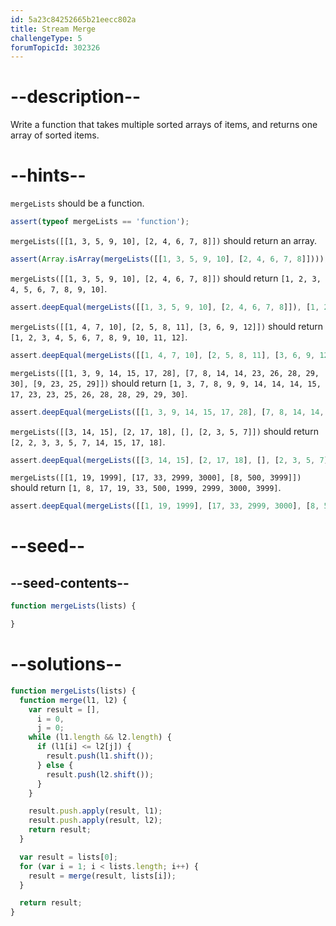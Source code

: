 ```yaml
---
id: 5a23c84252665b21eecc802a
title: Stream Merge
challengeType: 5
forumTopicId: 302326
---
```


# --description--

Write a function that takes multiple sorted arrays of items, and returns one array of sorted items.

# --hints--

`mergeLists` should be a function.

```js
assert(typeof mergeLists == 'function');
```

`mergeLists([[1, 3, 5, 9, 10], [2, 4, 6, 7, 8]])` should return an array.

```js
assert(Array.isArray(mergeLists([[1, 3, 5, 9, 10], [2, 4, 6, 7, 8]])));
```

`mergeLists([[1, 3, 5, 9, 10], [2, 4, 6, 7, 8]])` should return `[1, 2, 3, 4, 5, 6, 7, 8, 9, 10]`.

```js
assert.deepEqual(mergeLists([[1, 3, 5, 9, 10], [2, 4, 6, 7, 8]]), [1, 2, 3, 4, 5, 6, 7, 8, 9, 10]);
```

`mergeLists([[1, 4, 7, 10], [2, 5, 8, 11], [3, 6, 9, 12]])` should return `[1, 2, 3, 4, 5, 6, 7, 8, 9, 10, 11, 12]`.

```js
assert.deepEqual(mergeLists([[1, 4, 7, 10], [2, 5, 8, 11], [3, 6, 9, 12]]), [1, 2, 3, 4, 5, 6, 7, 8, 9, 10, 11, 12]);
```

`mergeLists([[1, 3, 9, 14, 15, 17, 28], [7, 8, 14, 14, 23, 26, 28, 29, 30], [9, 23, 25, 29]])` should return `[1, 3, 7, 8, 9, 9, 14, 14, 14, 15, 17, 23, 23, 25, 26, 28, 28, 29, 29, 30]`.

```js
assert.deepEqual(mergeLists([[1, 3, 9, 14, 15, 17, 28], [7, 8, 14, 14, 23, 26, 28, 29, 30], [9, 23, 25, 29]]), [1, 3, 7, 8, 9, 9, 14, 14, 14, 15, 17, 23, 23, 25, 26, 28, 28, 29, 29, 30]);
```

`mergeLists([[3, 14, 15], [2, 17, 18], [], [2, 3, 5, 7]])` should return `[2, 2, 3, 3, 5, 7, 14, 15, 17, 18]`.

```js
assert.deepEqual(mergeLists([[3, 14, 15], [2, 17, 18], [], [2, 3, 5, 7]]), [2, 2, 3, 3, 5, 7, 14, 15, 17, 18]);
```

`mergeLists([[1, 19, 1999], [17, 33, 2999, 3000], [8, 500, 3999]])` should return `[1, 8, 17, 19, 33, 500, 1999, 2999, 3000, 3999]`.

```js
assert.deepEqual(mergeLists([[1, 19, 1999], [17, 33, 2999, 3000], [8, 500, 3999]]), [1, 8, 17, 19, 33, 500, 1999, 2999, 3000, 3999]);
```

# --seed--

## --seed-contents--

```js
function mergeLists(lists) {

}
```

# --solutions--

```js
function mergeLists(lists) {
  function merge(l1, l2) {
    var result = [],
      i = 0,
      j = 0;
    while (l1.length && l2.length) {
      if (l1[i] <= l2[j]) {
        result.push(l1.shift());
      } else {
        result.push(l2.shift());
      }
    }

    result.push.apply(result, l1);
    result.push.apply(result, l2);
    return result;
  }

  var result = lists[0];
  for (var i = 1; i < lists.length; i++) {
    result = merge(result, lists[i]);
  }

  return result;
}
```
